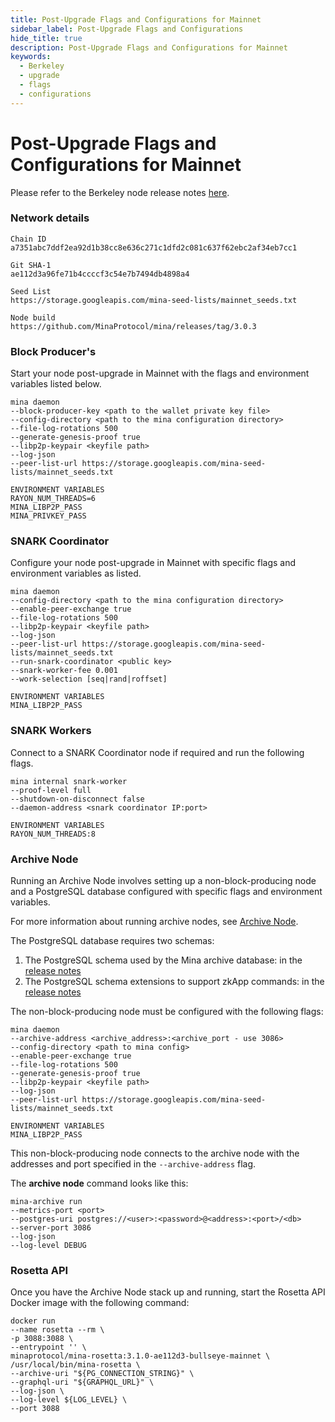 ```yaml
---
title: Post-Upgrade Flags and Configurations for Mainnet
sidebar_label: Post-Upgrade Flags and Configurations
hide_title: true
description: Post-Upgrade Flags and Configurations for Mainnet
keywords:
  - Berkeley
  - upgrade
  - flags
  - configurations
---
```


# Post-Upgrade Flags and Configurations for Mainnet

Please refer to the Berkeley node release notes [here](https://github.com/MinaProtocol/mina/releases/tag/3.0.3).

### Network details

```
Chain ID
a7351abc7ddf2ea92d1b38cc8e636c271c1dfd2c081c637f62ebc2af34eb7cc1

Git SHA-1
ae112d3a96fe71b4ccccf3c54e7b7494db4898a4

Seed List
https://storage.googleapis.com/mina-seed-lists/mainnet_seeds.txt

Node build
https://github.com/MinaProtocol/mina/releases/tag/3.0.3
```

### Block Producer's

Start your node post-upgrade in Mainnet with the flags and environment variables listed below.

```
mina daemon
--block-producer-key <path to the wallet private key file>
--config-directory <path to the mina configuration directory>
--file-log-rotations 500
--generate-genesis-proof true
--libp2p-keypair <keyfile path>
--log-json
--peer-list-url https://storage.googleapis.com/mina-seed-lists/mainnet_seeds.txt

ENVIRONMENT VARIABLES
RAYON_NUM_THREADS=6
MINA_LIBP2P_PASS
MINA_PRIVKEY_PASS
```

### SNARK Coordinator
Configure your node post-upgrade in Mainnet with specific flags and environment variables as listed.

```
mina daemon
--config-directory <path to the mina configuration directory>
--enable-peer-exchange true
--file-log-rotations 500
--libp2p-keypair <keyfile path>
--log-json
--peer-list-url https://storage.googleapis.com/mina-seed-lists/mainnet_seeds.txt
--run-snark-coordinator <public key>
--snark-worker-fee 0.001
--work-selection [seq|rand|roffset]

ENVIRONMENT VARIABLES
MINA_LIBP2P_PASS
```

### SNARK Workers
Connect to a SNARK Coordinator node if required and run the following flags.
```
mina internal snark-worker
--proof-level full
--shutdown-on-disconnect false
--daemon-address <snark coordinator IP:port>

ENVIRONMENT VARIABLES
RAYON_NUM_THREADS:8
```

### Archive Node
Running an Archive Node involves setting up a non-block-producing node and a PostgreSQL database configured with specific flags and environment variables.

For more information about running archive nodes, see [Archive Node](/node-operators/archive-node).

The PostgreSQL database requires two schemas:
1. The PostgreSQL schema used by the Mina archive database: in the [release notes](https://github.com/MinaProtocol/mina/releases/tag/3.0.3)
2. The PostgreSQL schema extensions to support zkApp commands: in the [release notes](https://github.com/MinaProtocol/mina/releases/tag/3.0.3)

The non-block-producing node must be configured with the following flags:
```
mina daemon
--archive-address <archive_address>:<archive_port - use 3086>
--config-directory <path to mina config>
--enable-peer-exchange true
--file-log-rotations 500
--generate-genesis-proof true
--libp2p-keypair <keyfile path>
--log-json
--peer-list-url https://storage.googleapis.com/mina-seed-lists/mainnet_seeds.txt

ENVIRONMENT VARIABLES
MINA_LIBP2P_PASS
```

This non-block-producing node connects to the archive node with the addresses and port specified in the `--archive-address` flag.

The **archive node** command looks like this:

```
mina-archive run
--metrics-port <port>
--postgres-uri postgres://<user>:<password>@<address>:<port>/<db>
--server-port 3086
--log-json
--log-level DEBUG
```

### Rosetta API
Once you have the Archive Node stack up and running, start the Rosetta API Docker image with the following command:

```
docker run
--name rosetta --rm \
-p 3088:3088 \
--entrypoint '' \
minaprotocol/mina-rosetta:3.1.0-ae112d3-bullseye-mainnet \
/usr/local/bin/mina-rosetta \
--archive-uri "${PG_CONNECTION_STRING}" \
--graphql-uri "${GRAPHQL_URL}" \
--log-json \
--log-level ${LOG_LEVEL} \
--port 3088
```
